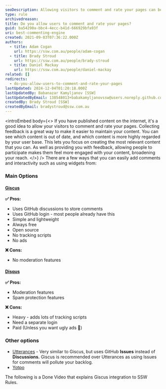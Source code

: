 ```yaml
---
seoDescription: Allowing visitors to comment and rate your pages can be a great way to collect feedback and make it easier to maintain your content.
type: rule
archivedreason:
title: Do you allow users to comment and rate your pages?
guid: ba54290a-bbc4-4ecc-b41d-666929bfa93f
uri: best-commenting-engine
created: 2021-09-03T07:36:22.000Z
authors:
  - title: Adam Cogan
    url: https://ssw.com.au/people/adam-cogan
  - title: Brady Stroud
    url: https://ssw.com.au/people/brady-stroud
  - title: Daniel Mackay
    url: https://ssw.com.au/people/daniel-mackay
related: []
redirects:
  - do-you-allow-users-to-comment-and-rate-your-pages
lastUpdated: 2024-12-04T01:20:18.000Z
lastUpdatedBy: Babanazar Kamyljanov [SSW]
lastUpdatedByEmail: 138548013+babakamyljanovssw@users.noreply.github.com
createdBy: Brady Stroud [SSW]
createdByEmail: bradystroud@ssw.com.au
---
```


<introEmbed
  body={<>
If you have published content on the internet, it's a good idea to allow your visitors to comment and rate your pages. Collecting feedback is a great way to make it easier to maintain your content. You can see which content is out of date, and which content is more highly regarded by your user base. This lets you focus on creating the most relevant content that you can. As well as providing you with feedback, allowing people to participate makes them feel more engaged with your content, broadening your reach.
  </>}
/>
There are a few ways that you can easily add comments and interactivity such as using widgets from:

### Main Options

#### [Giscus](https://giscus.app/)

**✅ Pros:**

* Uses GitHub discussions to store comments
* Uses GitHub login - most people already have this
* Simple and lightweight
* Always free
* Open source
* No tracking scripts
* No ads

**❌ Cons:**

* No moderation features

#### [Disqus](https://disqus.com/)

**✅ Pros:**

* Moderation features
* Spam protection features

**❌ Cons:**

* Heavy - adds lots of tracking scripts
* Need a separate login
* Paid (Unless you want ugly ads 🤮)

### Other options

* [Utterances](https://utteranc.es/) - Very similar to Giscus, but uses GitHub **Issues** instead of **Discussions.** Giscus is recommended over Utterances as using Issues for comments will pollute your backlog.
* [Yotpo](https://www.yotpo.com/)

The following is a Done Video that explains Giscus integration to SSW Rules.

<youtubeEmbed url="https://www.youtube.com/embed/4JLIpuoTeho" description="Video: SSW Rules moved from Disqus to Giscus (5min)" />
